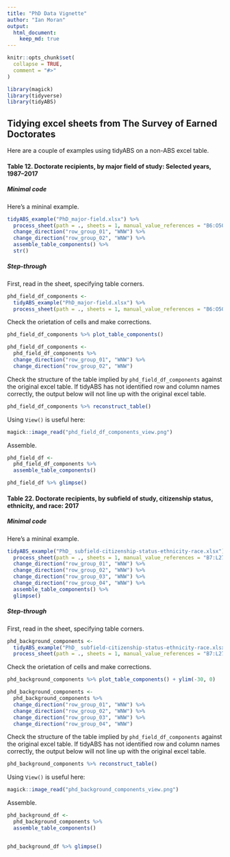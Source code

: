 ```yaml
---
title: "PhD Data Vignette"
author: "Ian Moran"
output:  
  html_document:  
    keep_md: true  
---
```


<!-- README.md is generated from README.Rmd. Please edit that file -->

```r
knitr::opts_chunk$set(
  collapse = TRUE,
  comment = "#>"
)
```


```r
library(magick)
library(tidyverse)
library(tidyABS)
```

## Tidying excel sheets from The Survey of Earned Doctorates

Here are a couple of examples using tidyABS on a non-ABS excel table. 

#### Table 12. Doctorate recipients, by major field of study: Selected years, 1987–2017

##### Minimal code 
Here's a mininal example.
```r
tidyABS_example("PhD_major-field.xlsx") %>%
  process_sheet(path = ., sheets = 1, manual_value_references = "B6:O50") %>%
  change_direction("row_group_01", "WNW") %>%
  change_direction("row_group_02", "WNW") %>%
  assemble_table_components() %>%
  str()
```

##### Step-through

First, read in the sheet, specifying table corners.  

```r
phd_field_df_components <-
  tidyABS_example("PhD_major-field.xlsx") %>%
  process_sheet(path = ., sheets = 1, manual_value_references = "B6:O50")
```

Check the orietation of cells and make corrections. 

```r
phd_field_df_components %>% plot_table_components()

phd_field_df_components <-
  phd_field_df_components %>%
  change_direction("row_group_01", "WNW") %>%
  change_direction("row_group_02", "WNW")
```

Check the structure of the table implied by `phd_field_df_components` against the original excel table. If tidyABS has not identified row and column names correctly, the output below will not line up with the original excel table.   

```r
phd_field_df_components %>% reconstruct_table() 
```

Using `View()` is useful here:

```r
magick::image_read("phd_field_df_components_view.png")
```



Assemble.
```r
phd_field_df <-
  phd_field_df_components %>%
  assemble_table_components()

phd_field_df %>% glimpse()
```

#### Table 22. Doctorate recipients, by subfield of study, citizenship status, ethnicity, and race: 2017

##### Minimal code 
Here's a mininal example.
```r
tidyABS_example("PhD_ subfield-citizenship-status-ethnicity-race.xlsx") %>%
  process_sheet(path = ., sheets = 1, manual_value_references = "B7:L277") %>%
  change_direction("row_group_01", "WNW") %>%
  change_direction("row_group_02", "WNW") %>%
  change_direction("row_group_03", "WNW") %>%
  change_direction("row_group_04", "WNW") %>%
  assemble_table_components() %>%
  glimpse()
```

##### Step-through

First, read in the sheet, specifying table corners.  

```r
phd_background_components <-
  tidyABS_example("PhD_ subfield-citizenship-status-ethnicity-race.xlsx") %>%
  process_sheet(path = ., sheets = 1, manual_value_references = "B7:L277")

```

Check the orietation of cells and make corrections. 

```r
phd_background_components %>% plot_table_components() + ylim(-30, 0)

phd_background_components <-
  phd_background_components %>%
  change_direction("row_group_01", "WNW") %>%
  change_direction("row_group_02", "WNW") %>%
  change_direction("row_group_03", "WNW") %>% 
  change_direction("row_group_04", "WNW")

```

Check the structure of the table implied by `phd_field_df_components` against the original excel table. If tidyABS has not identified row and column names correctly, the output below will not line up with the original excel table.   

```r
phd_background_components %>% reconstruct_table()  
```

Using `View()` is useful here:

```r
magick::image_read("phd_background_components_view.png")
```


Assemble.
```r
phd_background_df <-
  phd_background_components %>%
  assemble_table_components()


phd_background_df %>% glimpse()
  
```
